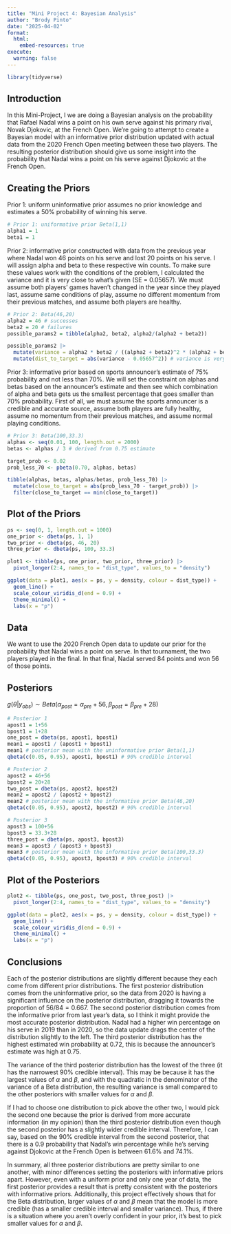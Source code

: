 ```yaml
---
title: "Mini Project 4: Bayesian Analysis"
author: "Brody Pinto"
date: "2025-04-02"
format: 
  html:
    embed-resources: true
execute: 
  warning: false
---
```


```r
library(tidyverse)
```


## Introduction

In this Mini-Project, I we are doing a Bayesian analysis on the probability that Rafael Nadal wins a point on his own serve against his primary rival, Novak Djokovic, at the French Open. We're going to attempt to create a Bayesian model with an informative prior distribution updated with actual data from the 2020 French Open meeting between these two players. The resulting posterior distribution should give us some insight into the probability that Nadal wins a point on his serve against Djokovic at the French Open.

## Creating the Priors

Prior 1: uniform uninformative prior assumes no prior knowledge and estimates a 50% probability of winning his serve.
```r
# Prior 1: uniformative prior Beta(1,1)
alpha1 = 1
beta1 = 1
```

Prior 2: informative prior constructed with data from the previous year where Nadal won 46 points on his serve and lost 20 points on his serve. I will assign alpha and beta to these respective win counts. To make sure these values work with the conditions of the problem, I calculated the variance and it is very close to what's given (SE = 0.05657). We must assume both players' games haven't changed in the year since they played last, assume same conditions of play, assume no different momentum from their previous matches, and assume both players are healthy.
```r
# Prior 2: Beta(46,20)
alpha2 = 46 # successes
beta2 = 20 # failures
possible_params2 = tibble(alpha2, beta2, alpha2/(alpha2 + beta2))

possible_params2 |>
  mutate(variance = alpha2 * beta2 / ((alpha2 + beta2)^2 * (alpha2 + beta2 + 1))) |>
  mutate(dist_to_target = abs(variance - 0.05657^2)) # variance is very close
```

Prior 3: informative prior based on sports announcer's estimate of 75% probability and not less than 70%. We will set the constraint on alphas and betas based on the announcer's estimate and then see which combination of alpha and beta gets us the smallest percentage that goes smaller than 70% probability. First of all, we must assume the sports announcer is a credible and accurate source, assume both players are fully healthy, assume no momentum from their previous matches, and assume normal playing conditions.
```r
# Prior 3: Beta(100,33.3)
alphas <- seq(0.01, 100, length.out = 2000) 
betas <- alphas / 3 # derived from 0.75 estimate

target_prob <- 0.02
prob_less_70 <- pbeta(0.70, alphas, betas)

tibble(alphas, betas, alphas/betas, prob_less_70) |>
  mutate(close_to_target = abs(prob_less_70 - target_prob)) |>
  filter(close_to_target == min(close_to_target)) 
```

## Plot of the Priors
```r
ps <- seq(0, 1, length.out = 1000)
one_prior <- dbeta(ps, 1, 1)
two_prior <- dbeta(ps, 46, 20)
three_prior <- dbeta(ps, 100, 33.3)

plot1 <- tibble(ps, one_prior, two_prior, three_prior) |>
  pivot_longer(2:4, names_to = "dist_type", values_to = "density")

ggplot(data = plot1, aes(x = ps, y = density, colour = dist_type)) +
  geom_line() +
  scale_colour_viridis_d(end = 0.9) +
  theme_minimal() +
  labs(x = "p")
```

## Data

We want to use the 2020 French Open data to update our prior for the probability that Nadal wins a point on serve. In that tournament, the two players played in the final. In that final, Nadal served 84 points and won 56 of those points.

## Posteriors

$g(\theta | y_{obs}) \sim Beta(\alpha_{post} = \alpha_{pre}+56, \beta_{post} = \beta_{pre} + 28)$

```r
# Posterior 1
apost1 = 1+56
bpost1 = 1+28
one_post = dbeta(ps, apost1, bpost1)
mean1 = apost1 / (apost1 + bpost1)
mean1 # posterior mean with the uninformative prior Beta(1,1)
qbeta(c(0.05, 0.95), apost1, bpost1) # 90% credible interval

# Posterior 2
apost2 = 46+56
bpost2 = 20+28
two_post = dbeta(ps, apost2, bpost2)
mean2 = apost2 / (apost2 + bpost2)
mean2 # posterior mean with the informative prior Beta(46,20)
qbeta(c(0.05, 0.95), apost2, bpost2) # 90% credible interval

# Posterior 3
apost3 = 100+56
bpost3 = 33.3+28
three_post = dbeta(ps, apost3, bpost3)
mean3 = apost3 / (apost3 + bpost3)
mean3 # posterior mean with the informative prior Beta(100,33.3)
qbeta(c(0.05, 0.95), apost3, bpost3) # 90% credible interval
```

## Plot of the Posteriors
```r
plot2 <- tibble(ps, one_post, two_post, three_post) |>
  pivot_longer(2:4, names_to = "dist_type", values_to = "density")

ggplot(data = plot2, aes(x = ps, y = density, colour = dist_type)) +
  geom_line() +
  scale_colour_viridis_d(end = 0.9) +
  theme_minimal() +
  labs(x = "p")
```

## Conclusions

Each of the posterior distributions are slightly different because they each come from different prior distributions. The first posterior distribution comes from the uninformative prior, so the data from 2020 is having a significant influence on the posterior distribution, dragging it towards the proportion of $56/84 = 0.667$. The second posterior distribution comes from the informative prior from last year's data, so I think it might provide the most accurate posterior distribution. Nadal had a higher win percentage on his serve in 2019 than in 2020, so the data update drags the center of the distribution slightly to the left. The third posterior distribution has the highest estimated win probability at 0.72, this is because the announcer's estimate was high at 0.75.

The variance of the third posterior distribution has the lowest of the three (it has the narrowest 90% credible interval). This may be because it has the largest values of $\alpha$ and $\beta$, and with the quadratic in the denominator of the variance of a Beta distribution, the resulting variance is small compared to the other posteriors with smaller values for $\alpha$ and $\beta$.

If I had to choose one distribution to pick above the other two, I would pick the second one because the prior is derived from more accurate information (in my opinion) than the third posterior distribution even though the second posterior has a slightly wider credible interval. Therefore, I can say, based on the 90% credible interval from the second posterior, that there is a 0.9 probability that Nadal's win percentage while he's serving against Djokovic at the French Open is between 61.6% and 74.1%.

In summary, all three posterior distributions are pretty similar to one another, with minor differences setting the posteriors with informative priors apart. However, even with a uniform prior and only one year of data, the first posterior provides a result that is pretty consistent with the posteriors with informative priors. Additionally, this project effectively shows that for the Beta distribution, larger values of $\alpha$ and $\beta$ mean that the model is more credible (has a smaller credible interval and smaller variance). Thus, if there is a situation where you aren't overly confident in your prior, it's best to pick smaller values for $\alpha$ and $\beta$.




